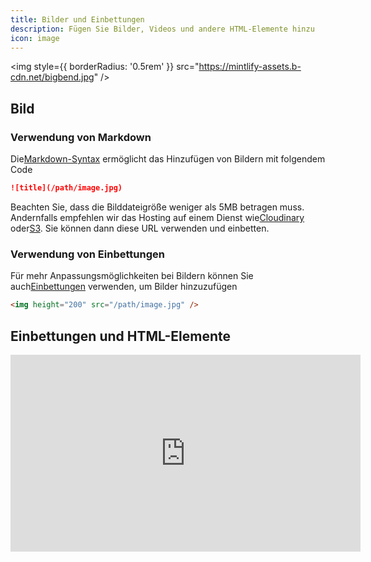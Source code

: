```yaml
---
title: Bilder und Einbettungen
description: Fügen Sie Bilder, Videos und andere HTML-Elemente hinzu
icon: image
---
```


<img style={{ borderRadius: '0.5rem' }} src="https://mintlify-assets.b-cdn.net/bigbend.jpg" />

## Bild

### Verwendung von Markdown

Die[Markdown-Syntax](https://www.markdownguide.org/basic-syntax/#images) ermöglicht das Hinzufügen von Bildern mit folgendem Code

```md
![title](/path/image.jpg)
```

Beachten Sie, dass die Bilddateigröße weniger als 5MB betragen muss. Andernfalls empfehlen wir das Hosting auf einem Dienst wie[Cloudinary](https://cloudinary.com/) oder[S3](https://aws.amazon.com/s3/). Sie können dann diese URL verwenden und einbetten.

### Verwendung von Einbettungen

Für mehr Anpassungsmöglichkeiten bei Bildern können Sie auch[Einbettungen](/writing-content/embed) verwenden, um Bilder hinzuzufügen

```html
<img height="200" src="/path/image.jpg" />
```

## Einbettungen und HTML-Elemente

<iframe width="560" height="315" src="https://www.youtube.com/embed/4KzFe50RQkQ" title="YouTube video player" frameBorder="0" allow="accelerometer; autoplay; clipboard-write; encrypted-media; gyroscope; picture-in-picture" allowFullScreen style={{ width: '100%', borderRadius: '0.5rem' }} />

<br />

<Tip>
  Mintlify unterstützt[HTML-Tags in Markdown](https://www.markdownguide.org/basic-syntax/#html). Dies ist hilfreich, wenn Sie HTML-Tags gegenüber der Markdown-Syntax bevorzugen und ermöglicht Ihnen, Dokumentation mit unbegrenzter Flexibilität zu erstellen.
</Tip>

### iFrames

Lädt eine andere HTML-Seite innerhalb des Dokuments. Am häufigsten verwendet für das Einbetten von Videos.

```html
<iframe src="https://www.youtube.com/embed/4KzFe50RQkQ"> </iframe>
```
